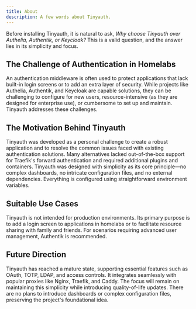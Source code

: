 ```yaml
---
title: About
description: A few words about Tinyauth.
---
```


Before installing Tinyauth, it is natural to ask, _Why choose Tinyauth over Authelia, Authentik, or Keycloak?_ This is a valid question, and the answer lies in its simplicity and focus.

## The Challenge of Authentication in Homelabs

An authentication middleware is often used to protect applications that lack built-in login screens or to add an extra layer of security. While projects like Authelia, Authentik, and Keycloak are capable solutions, they can be challenging to configure for new users, resource-intensive (as they are designed for enterprise use), or cumbersome to set up and maintain. Tinyauth addresses these challenges.

## The Motivation Behind Tinyauth

Tinyauth was developed as a personal challenge to create a robust application and to resolve the common issues faced with existing authentication solutions. Many alternatives lacked out-of-the-box support for Traefik's forward authentication and required additional plugins and containers. Tinyauth was designed with simplicity as its core principle—no complex dashboards, no intricate configuration files, and no external dependencies. Everything is configured using straightforward environment variables.

## Suitable Use Cases

Tinyauth is not intended for production environments. Its primary purpose is to add a login screen to applications in homelabs or to facilitate resource sharing with family and friends. For scenarios requiring advanced user management, Authentik is recommended.

## Future Direction

Tinyauth has reached a mature state, supporting essential features such as OAuth, TOTP, LDAP, and access controls. It integrates seamlessly with popular proxies like Nginx, Traefik, and Caddy. The focus will remain on maintaining this simplicity while introducing quality-of-life updates. There are no plans to introduce dashboards or complex configuration files, preserving the project's foundational idea.
